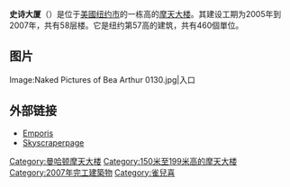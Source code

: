 {{Infobox building
|name               = 史诗大厦<br>The Epic
|image              = Theepic.jpg
|image_size         = 250px
|caption            = 帝国大厦前的史诗大厦
|location_country   = {{USA}}
|location_city      = [[紐約市|紐約市]]
|address           = 西31街125号
|latd               = 40.748631
|longd              = -73.989948
|iso_region         = 
|coordinates_format = dms
|coordinates_display= title
|status             = 
|start_date         = 2005 
|completion_date    = 2007
|opening            = 
|building_type      = 住宅
|antenna_spire      = 
|roof               = {{convert|615|ft|m|abbr=on}}
|top_floor          = 
|floor_count        = 58
|elevator_count     = 
|cost               = 
|floor_area         = 
|architect          = [[Schuman,_Lichtenstein,_Claman_&_Efron|Schuman, Lichtenstein, Claman & Efron]], [[FXFOWLE_Architects|FXFOWLE Architects]]
|structural_engineer= 
|main_contractor    = 
|developer          = 
|owner              = [[Durst_Organization|Durst Organization]]
|management         = 
|references         = 
}}

'''史诗大厦'''（{{lang-en|'''The Epic'''}}）是位于[[美國|美國]][[纽约市|纽约市]]的一栋高{{convert|615|ft|m}}的[[摩天大楼|摩天大楼]]。其建设工期为2005年到2007年，共有58层楼。它是纽约第57高的建筑，共有460個單位。

== 图片 ==
<gallery perrow="3">
Image:Naked Pictures of Bea Arthur 0130.jpg|入口
</gallery>

== 外部链接 ==
{{Commons|Category:The Epic|The Epic}}
*[http://www.emporis.com/en/wm/bu/?id=streetepic-newyorkcity-ny-usa Emporis]{{Wayback|url=http://www.emporis.com/en/wm/bu/?id=streetepic-newyorkcity-ny-usa |date=20080301132707 }}
*[https://web.archive.org/web/20071124070504/http://skyscraperpage.com/cities/?buildingID=30427 Skyscraperpage]

[[Category:曼哈顿摩天大楼|Category:曼哈顿摩天大楼]]
[[Category:150米至199米高的摩天大楼|Category:150米至199米高的摩天大楼]]
[[Category:2007年完工建築物|Category:2007年完工建築物]]
[[Category:雀兒喜|Category:雀兒喜]]